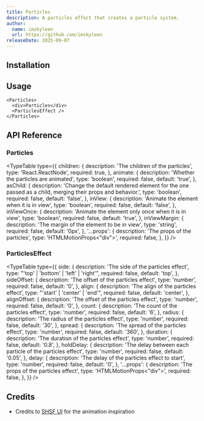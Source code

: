 ```yaml
---
title: Particles
description: A particles effect that creates a particle system.
author:
  name: imskyleen
  url: https://github.com/imskyleen
releaseDate: 2025-09-07
---
```


<ComponentPreview name="demo-primitives-effects-particles" />

## Installation

<ComponentInstallation name="primitives-effects-particles" />

## Usage

```tsx
<Particles>
  <div>Particles</div>
  <ParticlesEffect />
</Particles>
```

## API Reference

### Particles

<TypeTable
  type={{
    children: {
      description: 'The children of the particles',
      type: 'React.ReactNode',
      required: true,
    },
    animate: {
      description: 'Whether the particles are animated',
      type: 'boolean',
      required: false,
      default: 'true',
    },
    asChild: {
      description:
        'Change the default rendered element for the one passed as a child, merging their props and behavior.',
      type: 'boolean',
      required: false,
      default: 'false',
    },
    inView: {
      description: 'Animate the element when it is in view',
      type: 'boolean',
      required: false,
      default: 'false',
    },
    inViewOnce: {
      description: 'Animate the element only once when it is in view',
      type: 'boolean',
      required: false,
      default: 'true',
    },
    inViewMargin: {
      description: 'The margin of the element to be in view',
      type: 'string',
      required: false,
      default: '0px',
    },
    '...props': {
      description: 'The props of the particles',
      type: 'HTMLMotionProps<"div">',
      required: false,
    },
  }}
/>

### ParticlesEffect

<TypeTable
  type={{
    side: {
      description: 'The side of the particles effect',
      type: "'top' | 'bottom' | 'left' | 'right'",
      required: false,
      default: 'top',
    },
    sideOffset: {
      description: 'The offset of the particles effect',
      type: 'number',
      required: false,
      default: '0',
    },
    align: {
      description: 'The align of the particles effect',
      type: "'start' | 'center' | 'end'",
      required: false,
      default: 'center',
    },
    alignOffset: {
      description: 'The offset of the particles effect',
      type: 'number',
      required: false,
      default: '0',
    },
    count: {
      description: 'The count of the particles effect',
      type: 'number',
      required: false,
      default: '6',
    },
    radius: {
      description: 'The radius of the particles effect',
      type: 'number',
      required: false,
      default: '30',
    },
    spread: {
      description: 'The spread of the particles effect',
      type: 'number',
      required: false,
      default: '360',
    },
    duration: {
      description: 'The duration of the particles effect',
      type: 'number',
      required: false,
      default: '0.8',
    },
    holdDelay: {
      description: 'The delay between each particle of the particles effect',
      type: 'number',
      required: false,
      default: '0.05',
    },
    delay: {
      description: 'The delay of the particles effect to start',
      type: 'number',
      required: false,
      default: '0',
    },
    '...props': {
      description: 'The props of the particles effect',
      type: 'HTMLMotionProps<"div">',
      required: false,
    },
  }}
/>

## Credits

- Credits to [SHSF UI](https://www.shsfui.com/primitives/buttons/heart-button) for the animation inspiration
